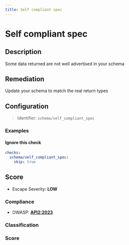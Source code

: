 ```yaml
---
title: Self compliant spec
---
```


# Self compliant spec

## Description

Some data returned are not well advertised in your schema

## Remediation

Update your schema to match the real return types

## Configuration

> Identifier: `schema/self_compliant_spec`



### Examples



#### Ignore this check

```yaml
checks:
  schema/self_compliant_spec:
    skip: true
```




## Score

- Escape Severity: **<span className="low-severity">LOW</span>**

### Compliance

- OWASP: **[API2:2023](https://github.com/OWASP/API-Security/blob/master/editions/2023/en/0xa2-broken-authentication.md)**








### Classification






### Score




